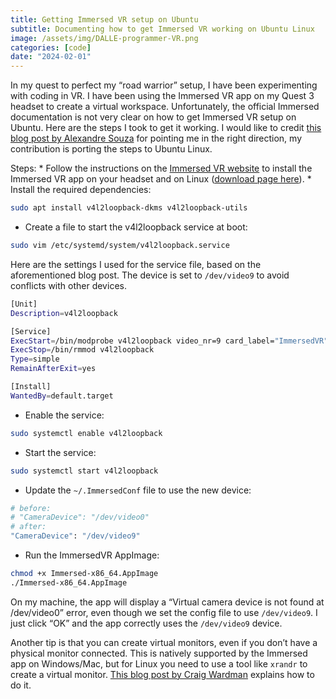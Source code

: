 ```yaml
---
title: Getting Immersed VR setup on Ubuntu
subtitle: Documenting how to get Immersed VR working on Ubuntu Linux
image: /assets/img/DALLE-programmer-VR.png
categories: [code]
date: "2024-02-01"
---
```


In my quest to perfect my "road warrior" setup, I have been experimenting with coding in VR. I have been using the Immersed VR app on my Quest 3 headset to create a virtual workspace. Unfortunately, the official Immersed documentation is not very clear on how to get Immersed VR setup on Ubuntu. Here are the steps I took to get it working. I would like to credit [this blog post by Alexandre Souza](https://devevangelista.medium.com/immersed-linux-life-bc2e2661c7aa) for pointing me in the right direction, my contribution is porting the steps to Ubuntu Linux.

Steps:
* Follow the instructions on the [Immersed VR website](https://immersedvr.com/) to install the Immersed VR app on your headset and on Linux ([download page here](https://immersed.com/download)).
* Install the required dependencies:

```bash
sudo apt install v4l2loopback-dkms v4l2loopback-utils
```

* Create a file to start the v4l2loopback service at boot:

```bash
sudo vim /etc/systemd/system/v4l2loopback.service
```

Here are the settings I used for the service file, based on the aforementioned blog post. The device is set to `/dev/video9` to avoid conflicts with other devices.

```bash
[Unit]
Description=v4l2loopback

[Service]
ExecStart=/bin/modprobe v4l2loopback video_nr=9 card_label="ImmersedVR" exclusive_caps=1
ExecStop=/bin/rmmod v4l2loopback
Type=simple
RemainAfterExit=yes

[Install]
WantedBy=default.target
```

* Enable the service:
    
```bash
sudo systemctl enable v4l2loopback
```

* Start the service:

```bash
sudo systemctl start v4l2loopback
```

* Update the `~/.ImmersedConf` file to use the new device:

```bash
# before:
# "CameraDevice": "/dev/video0"
# after:
"CameraDevice": "/dev/video9"
```

* Run the ImmersedVR AppImage:

```bash
chmod +x Immersed-x86_64.AppImage
./Immersed-x86_64.AppImage
```

On my machine, the app will display a "Virtual camera device is not found at /dev/video0" error, even though we set the config file to use `/dev/video9`. I just click "OK" and the app correctly uses the `/dev/video9` device.

Another tip is that you can create virtual monitors, even if you don't have a physical monitor connected. This is natively supported by the Immersed app on Windows/Mac, but for Linux you need to use a tool like `xrandr` to create a virtual monitor. [This blog post by Craig Wardman](https://www.craigwardman.com/blog/creating-additional-monitors-in-immersed-for-linux) explains how to do it.